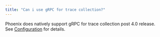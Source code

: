 ```yaml
---
title: "Can i use gRPC for trace collection?"
---
```


Phoenix does natively support gRPC for trace collection post 4.0 release. See [Configuration](https://arize.com/docs/phoenix/self-hosting/configuration) for details.


